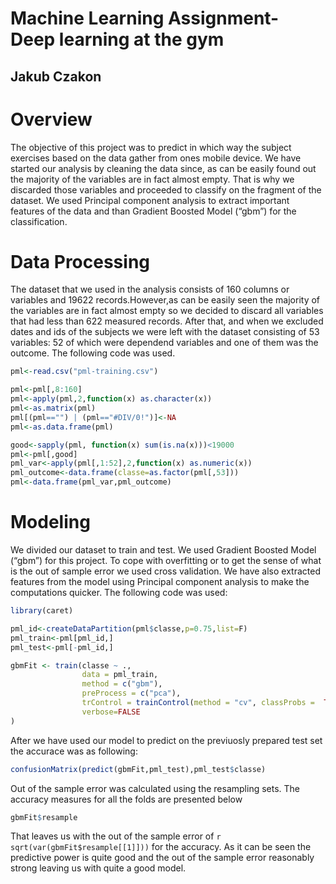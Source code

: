 # Machine Learning Assignment- Deep learning at the gym

## Jakub Czakon


# Overview

The objective of this project was to predict in which way the subject exercises based on the data gather from ones mobile device. We have started our analysis by cleaning the data since, as can be easily found out the majority of the variables are in fact almost empty. That is why we discarded those variables and proceeded to classify on the fragment of the dataset. We used Principal component analysis to extract important features of the data and than Gradient Boosted Model ("gbm") for the classification. 

# Data Processing

The dataset that we used in the analysis consists of 160 columns or variables and 19622 records.However,as can be easily seen the majority of the variables are in fact almost empty so we decided to discard all variables that had less than 622 measured records. After that, and when we excluded dates and ids of the subjects we were left with the dataset consisting of 53 variables: 52 of which were dependend variables and one of them was the outcome. The following code was used.

```r
pml<-read.csv("pml-training.csv")

pml<-pml[,8:160]
pml<-apply(pml,2,function(x) as.character(x))
pml<-as.matrix(pml)
pml[(pml=="") | (pml=="#DIV/0!")]<-NA
pml<-as.data.frame(pml)

good<-sapply(pml, function(x) sum(is.na(x)))<19000
pml<-pml[,good]
pml_var<-apply(pml[,1:52],2,function(x) as.numeric(x))
pml_outcome<-data.frame(classe=as.factor(pml[,53]))
pml<-data.frame(pml_var,pml_outcome)
```

# Modeling

We divided our dataset to train and test.
We used Gradient Boosted Model ("gbm") for this project. To cope with overfitting or to get the sense of what is the out of sample error we used cross validation. We have also extracted features from the model using Principal component analysis to make the computations quicker. The following code was used:

```r

library(caret)

pml_id<-createDataPartition(pml$classe,p=0.75,list=F)
pml_train<-pml[pml_id,]
pml_test<-pml[-pml_id,]

gbmFit <- train(classe ~ .,
                data = pml_train,
                method = c("gbm"),
                preProcess = c("pca"),
                trControl = trainControl(method = "cv", classProbs =  TRUE),
                verbose=FALSE
)
```

After we have used our model to predict on the previuosly prepared test set the accurace was as following:
```r
confusionMatrix(predict(gbmFit,pml_test),pml_test$classe)
```

Out of the sample error was calculated using the resampling sets. The accuracy measures for all the folds are presented below
```r
gbmFit$resample
```

That leaves us with the out of the sample error of `r sqrt(var(gbmFit$resample[[1]]))` for the accuracy.
As it can be seen the predictive power is quite good and the out of the sample error reasonably strong leaving us with quite a good model.